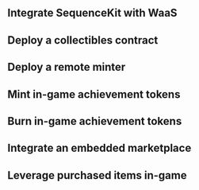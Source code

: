 ## Integrate SequenceKit with WaaS
## Deploy a collectibles contract
## Deploy a remote minter
## Mint in-game achievement tokens
## Burn in-game achievement tokens
## Integrate an embedded marketplace
## Leverage purchased items in-game